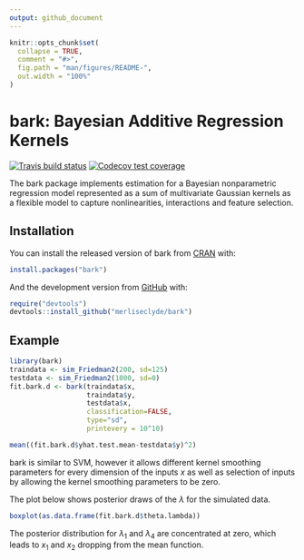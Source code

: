 ```yaml
---
output: github_document
---
```


<!-- README.md is generated from README.Rmd. Please edit that file -->

```r
knitr::opts_chunk$set(
  collapse = TRUE,
  comment = "#>",
  fig.path = "man/figures/README-",
  out.width = "100%"
)
```

# bark: Bayesian Additive Regression Kernels

<!-- badges: start -->
[![Travis build status](https://travis-ci.com/merliseclyde/bark.svg?branch=master)](https://travis-ci.com/merliseclyde/bark)
[![Codecov test coverage](https://codecov.io/gh/merliseclyde/bark/branch/master/graph/badge.svg)](https://codecov.io/gh/merliseclyde/bark?branch=master)
<!-- badges: end -->

The bark package implements estimation for a Bayesian nonparametric regression model represented as a sum of multivariate Gaussian kernels as a flexible model to capture nonlinearities, interactions and feature selection.

## Installation

You can install the released version of bark from [CRAN](https://CRAN.R-project.org) with:

```r
install.packages("bark")
```

And the development version from [GitHub](https://github.com/) with:

```r
require("devtools")
devtools::install_github("merliseclyde/bark")
```
## Example



```r
library(bark)
traindata <- sim_Friedman2(200, sd=125)
testdata <- sim_Friedman2(1000, sd=0)
fit.bark.d <- bark(traindata$x, 
                   traindata$y, 
                   testdata$x, 
                   classification=FALSE, 
                   type="sd",
                   printevery = 10^10)

mean((fit.bark.d$yhat.test.mean-testdata$y)^2)
```

bark is similar to SVM, however it allows different kernel smoothing parameters for every dimension of the inputs  $x$ as well as selection of inputs by allowing the kernel
smoothing parameters to be zero.

The plot below shows posterior draws of the $\lambda$ for the simulated data.

```r
boxplot(as.data.frame(fit.bark.d$theta.lambda))
```

The posterior distribution for $\lambda_1$ and $\lambda_4$ are concentrated at zero, which leads to $x_1$ and $x_2$ dropping from the mean function.
